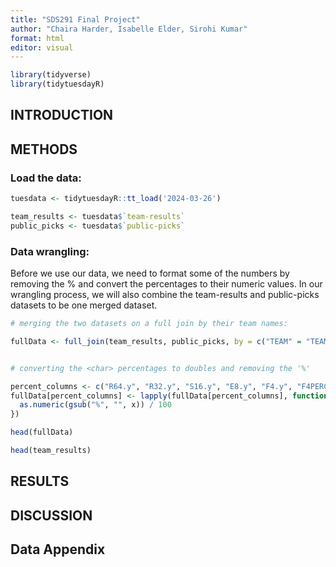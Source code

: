 ```yaml
---
title: "SDS291 Final Project"
author: "Chaira Harder, Isabelle Elder, Sirohi Kumar"
format: html
editor: visual
---
```


```r

library(tidyverse)
library(tidytuesdayR)

```

## INTRODUCTION

## METHODS

### Load the data:

```r

tuesdata <- tidytuesdayR::tt_load('2024-03-26')

team_results <- tuesdata$`team-results`
public_picks <- tuesdata$`public-picks`

```

### Data wrangling:

Before we use our data, we need to format some of the numbers by removing the % and convert the <chr> percentages to their numeric values. In our wrangling process, we will also combine the team-results and public-picks datasets to be one merged dataset.

```r
# merging the two datasets on a full join by their team names:

fullData <- full_join(team_results, public_picks, by = c("TEAM" = "TEAM"))


# converting the <char> percentages to doubles and removing the '%'

percent_columns <- c("R64.y", "R32.y", "S16.y", "E8.y", "F4.y", "F4PERCENT", "CHAMPPERCENT", "FINALS")
fullData[percent_columns] <- lapply(fullData[percent_columns], function(x) {
  as.numeric(gsub("%", "", x)) / 100
})

head(fullData)
```


```r

head(team_results)

```

## RESULTS

## DISCUSSION

## Data Appendix
